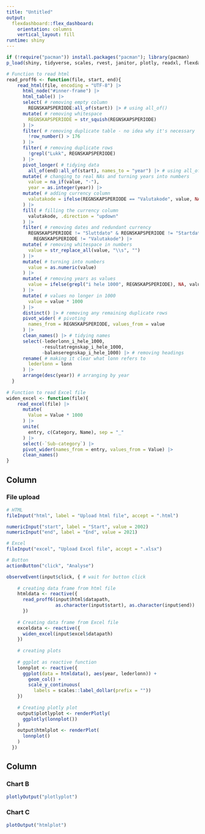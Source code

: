 ```yaml
---
title: "Untitled"
output: 
  flexdashboard::flex_dashboard:
    orientation: columns
    vertical_layout: fill
runtime: shiny
---
```


```r
if (!require("pacman")) install.packages("pacman"); library(pacman)
p_load(shiny, tidyverse, scales, rvest, janitor, plotly, readxl, flexdashboard)

# Function to read html
read_proff6 <- function(file, start, end){
    read_html(file, encoding = "UTF-8") |> 
      html_node("#inner-frame") |> 
      html_table() |> 
      select( # removing empty column
        REGNSKAPSPERIODE:all_of(start)) |> # using all_of()
      mutate( # removing whitespace
        REGNSKAPSPERIODE = str_squish(REGNSKAPSPERIODE)
      ) |> 
      filter( # removing duplicate table - no idea why it's necessary
        !row_number() > 176
      ) |>
      filter( # removing duplicate rows
        !grepl("Lukk", REGNSKAPSPERIODE)
      ) |> 
      pivot_longer( # tidying data
        all_of(end):all_of(start), names_to = "year") |> # using all_of()
      mutate( # changing to real NAs and turning years into numbers
        value = na_if(value, "-"),
        year = as.integer(year)) |> 
      mutate( # adding currency column
        valutakode = ifelse(REGNSKAPSPERIODE == "Valutakode", value, NA)
      ) |> 
      fill( # filling the currency column
        valutakode, .direction = "updown"
      ) |> 
      filter( # removing dates and redundant currency
        REGNSKAPSPERIODE != "Sluttdato" & REGNSKAPSPERIODE != "Startdato" &
          REGNSKAPSPERIODE != "Valutakode") |> 
      mutate( # removing whitespace in numbers
        value = str_replace_all(value, "\\s", "")
      ) |> 
      mutate( # turning into numbers
        value = as.numeric(value)
      ) |> 
      mutate( # removing years as values
        value = ifelse(grepl("i hele 1000", REGNSKAPSPERIODE), NA, value)
      ) |> 
      mutate( # values no longer in 1000
        value = value * 1000
      ) |> 
      distinct() |> # removing any remaining duplicate rows
      pivot_wider( # pivoting
        names_from = REGNSKAPSPERIODE, values_from = value
      ) |> 
      clean_names() |> # tidying names
      select(-lederlonn_i_hele_1000,
             -resultatregnskap_i_hele_1000,
             -balanseregnskap_i_hele_1000) |> # removing headings
      rename( # making it clear what lonn refers to
        lederlonn = lonn
      ) |> 
      arrange(desc(year)) # arranging by year
  }
  
# Function to read Excel file
widen_excel <- function(file){
    read_excel(file) |> 
      mutate(
        Value = Value * 1000
      ) |> 
      unite(
        entry, c(Category, Name), sep = "_"
      ) |> 
      select(-`Sub-category`) |> 
      pivot_wider(names_from = entry, values_from = Value) |> 
      clean_names()
}
```

Column {.sidebar}
-----------------------------------------------------------------------

### File upload

```r
# HTML
fileInput("html", label = "Upload html file", accept = ".html")

numericInput("start", label = "Start", value = 2002)
numericInput("end", label = "End", value = 2021)

# Excel
fileInput("excel", "Upload Excel file", accept = ".xlsx")

# Button
actionButton("click", "Analyse")

observeEvent(input$click, { # wait for button click
    
    # creating data frame from html file
    htmldata <- reactive({
      read_proff6(input$html$datapath,
                  as.character(input$start), as.character(input$end))
      })
    
    # Creating data frame from Excel file
    exceldata <- reactive({
      widen_excel(input$excel$datapath)
    })
    
    # creating plots
    
    # ggplot as reactive function
    lonnplot <- reactive({
      ggplot(data = htmldata(), aes(year, lederlonn)) +
        geom_col() +
        scale_y_continuous(
          labels = scales::label_dollar(prefix = ""))
    })
    
    # Creating plotly plot
    output$plotlyplot <- renderPlotly(
      ggplotly(lonnplot())
    )
    output$htmlplot <- renderPlot(
      lonnplot()
    )
  })
```

Column 
-----------------------------------------------------------------------

### Chart B

```r
plotlyOutput("plotlyplot")
```

### Chart C
```r
plotOutput("htmlplot")
```

